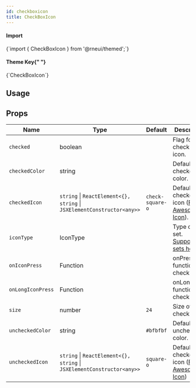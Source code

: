 ```yaml
---
id: checkboxicon
title: CheckBoxIcon
---
```



<IconsStyle />

<div class="row inline-flex-center">
  <div class="col col--3">
    <h4>Import</h4>
  </div>
  <div class="col col--9">
    <CodeBlock>{`import { CheckBoxIcon } from '@rneui/themed';`}</CodeBlock>
  </div>
  <div class="col col--3">
    <h4>
      Theme Key{" "}
      <a href="../customizing#using-themeprovider">
        <BiInfoCircle />
      </a>
    </h4>
  </div>
  <div class="col col--9">
    <CodeBlock>{`CheckBoxIcon`}</CodeBlock>
  </div>
</div>

## Usage

## Props

<div class='table-responsive'>

| Name              | Type                                                                   | Default          | Description                                                               |
| ----------------- | ---------------------------------------------------------------------- | ---------------- | ------------------------------------------------------------------------- |
| `checked`         | boolean                                                                |                  | Flag for checking the icon.                                               |
| `checkedColor`    | string                                                                 |                  | Default checked color.                                                    |
| `checkedIcon`     | `string` \| `ReactElement<{}, string` \| `JSXElementConstructor<any>>` | `check-square-o` | Default checked icon ([Font Awesome Icon](http://fontawesome.io/icons/)). |
| `iconType`        | IconType                                                               |                  | Type of icon set. [Supported sets here](icon#available-icon-sets).        |
| `onIconPress`     | Function                                                               |                  | onPress function for checkbox.                                            |
| `onLongIconPress` | Function                                                               |                  | onLongPress function for checkbox.                                        |
| `size`            | number                                                                 | `24`             | Size of the checkbox.                                                     |
| `uncheckedColor`  | string                                                                 | `#bfbfbf`        | Default unchecked color.                                                  |
| `uncheckedIcon`   | `string` \| `ReactElement<{}, string` \| `JSXElementConstructor<any>>` | `square-o`       | Default checked icon ([Font Awesome Icon](http://fontawesome.io/icons/))  |

</div>
